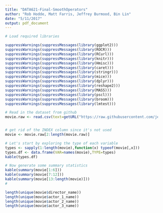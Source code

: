 ```yaml
---
title: "DATA621-Final-SmoothOperators"
author: "Rob Hodde, Matt Farris, Jeffrey Burmood, Bin Lin"
date: "5/11/2017"
output: pdf_document
---
```


  
```r
# Load required libraries

suppressWarnings(suppressMessages(library(ggplot2)))
suppressWarnings(suppressMessages(library(ROCR)))
suppressWarnings(suppressMessages(library(RCurl)))
suppressWarnings(suppressMessages(library(knitr)))
suppressWarnings(suppressMessages(library(Hmisc)))
suppressWarnings(suppressMessages(library(caret)))
suppressWarnings(suppressMessages(library(stringr)))
suppressWarnings(suppressMessages(library(mice)))
suppressWarnings(suppressMessages(library(dplyr)))
suppressWarnings(suppressMessages(library(reshape2)))
suppressWarnings(suppressMessages(library(MASS)))
suppressWarnings(suppressMessages(library(pscl)))
suppressWarnings(suppressMessages(library(broom)))
suppressWarnings(suppressMessages(library(lmtest)))

# Read in the dataset from github
movie.raw <- read.csv(text=getURL("https://raw.githubusercontent.com/jeffreyburmood/data621/master/Final/movie_metadata.csv"),header=TRUE,na.strings=c(""," "), stringsAsFactors = FALSE)


# get rid of the INDEX column since it's not used
movie <- movie.raw[2:length(movie.raw)]

# Let's start by exploring the type of each variable
types <- sapply(1:length(movie),function(x) typeof(movie[,x]))
types.df <- data.frame(VAR=names(movie),TYPE=types)
kable(types.df)

# Now generate some summary statistics
kable(summary(movie[1:6]))
kable(summary(movie[7:12]))
kable(summary(movie[13:length(movie)]))
#

```

```r
length(unique(movie$director_name))
length(unique(movie$actor_1_name))
length(unique(movie$actor_2_name))
length(unique(movie$actor_3_name))
```


